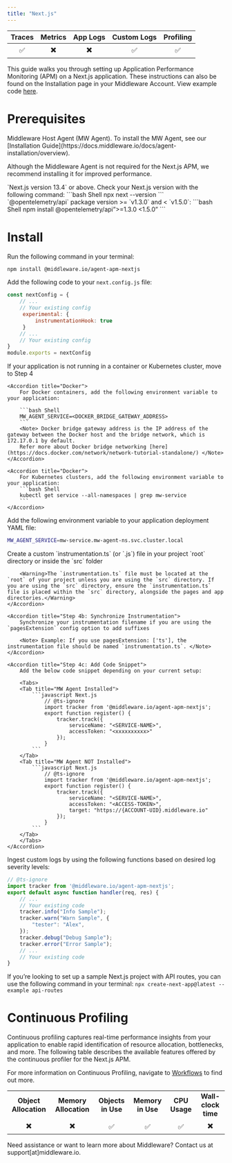 ```yaml
---
title: "Next.js"
---
```

<a target="_blank" href="https://www.npmjs.com/package/@middleware.io/agent-apm-nextjs">
    <span style={{
        background: "url(https://img.shields.io/npm/v/%40middleware.io%2Fagent-apm-nextjs) no-repeat",
        width: "125px",
        height: "20px",
        display: "inline-block",
    }}/>
</a>

| Traces | Metrics | App Logs | Custom Logs | Profiling |
| :----: | :-----: | :------: | :---------: | :-------: |
| ✅ | ✖️ | ✖️ | ✅ | ✅ |


This guide walks you through setting up Application Performance Monitoring (APM) on a Next.js application. These instructions can also be found on the Installation page in your Middleware Account. View example code [here](https://github.com/middleware-labs/demo-apm/tree/master/nextjs).

# Prerequisites

<Steps>

  <Step title="MW Host Agent">
   Middleware Host Agent (MW Agent). To install the MW Agent, see our [Installation Guide](https://docs.middleware.io/docs/agent-installation/overview).
  
   <Note> Although the Middleware Agent is not required for the Next.js APM, we recommend installing it for improved performance. </Note>
  
  </Step>

  <Step title="Next.js Version">
   `Next.js version 13.4` or above. Check your Next.js version with the following command:
    ```bash Shell
    npx next --version
    ```

  </Step>

  <Step title="OpenTelemetry Version">
    `@opentelemetry/api` package version >= `v1.3.0` and < `v1.5.0`:
    ```bash Shell
    npm install @opentelemetry/api”>=1.3.0 <1.5.0”
    ```
  </Step>

</Steps>

# Install

<Accordion title="Step 1: Install Next.js APM Package">

Run the following command in your terminal:
```bash Shell 
npm install @middleware.io/agent-apm-nextjs
```
</Accordion>

<Accordion title="Step 2: Modify Config File">

Add the following code to your `next.config.js` file:

```javascript Next.js
const nextConfig = {
    // ...
    // Your existing config
     experimental: {
         instrumentationHook: true
     }
    // ...
    // Your existing config
}
module.exports = nextConfig
```
</Accordion>

<Accordion title="Step 3: Container Variables">

<Note>If your application is not running in a container or Kubernetes cluster, move to Step 4</Note> 

    <Accordion title="Docker">
        For Docker containers, add the following environment variable to your application:

        ```bash Shell
        MW_AGENT_SERVICE=<DOCKER_BRIDGE_GATEWAY_ADDRESS>
        ```
        <Note> Docker bridge gateway address is the IP address of the gateway between the Docker host and the bridge network, which is 172.17.0.1 by default. 
        Refer more about Docker bridge networking [here](https://docs.docker.com/network/network-tutorial-standalone/) </Note>
    </Accordion>

    <Accordion title="Docker">
        For Kubernetes clusters, add the following environment variable to your application:
        ```bash Shell
        kubectl get service --all-namespaces | grep mw-service
        ```
    </Accordion>
Add the following environment variable to your application deployment YAML file:

```bash Shell
MW_AGENT_SERVICE=mw-service.mw-agent-ns.svc.cluster.local
```
</Accordion>

<Accordion title="Step 4: Create Instrumentation File">
    <Accordion title="Step 4a: Custom Instrumentation">
        Create a custom `instrumentation.ts` (or `.js`) file in your project `root` directory or inside the `src` folder

        <Warning>The `instrumentation.ts` file must be located at the `root` of your project unless you are using the `src` directory. If you are using the `src` directory, ensure the `instrumentation.ts` file is placed within the `src` directory, alongside the pages and app directories.</Warning>
    </Accordion>

    <Accordion title="Step 4b: Synchronize Instrumentation">
        Synchronize your instrumentation filename if you are using the `pagesExtension` config option to add suffixes

        <Note> Example: If you use pagesExtension: ['ts'], the instrumentation file should be named `instrumentation.ts`. </Note>
    </Accordion>

    <Accordion title="Step 4c: Add Code Snippet">
        Add the below code snippet depending on your current setup:

        <Tabs>
        <Tab title="MW Agent Installed">
            ```javascript Next.js
                // @ts-ignore
                import tracker from '@middleware.io/agent-apm-nextjs';
                export function register() {
                    tracker.track({
                        serviceName: "<SERVICE-NAME>",
                        accessToken: "<xxxxxxxxxx>"
                    });
                }
            ```
        </Tab>
        <Tab title="MW Agent NOT Installed">
            ```javascript Next.js
                // @ts-ignore
                import tracker from '@middleware.io/agent-apm-nextjs';
                export function register() {
                    tracker.track({
                        serviceName: "<SERVICE-NAME>",
                        accessToken: "<ACCESS-TOKEN>",
                        target: "https://{ACCOUNT-UID}.middleware.io"
                    });
                }
            ```
        </Tab>
        </Tabs>
    </Accordion>

</Accordion>

<Accordion title="Step 5: Enable Logging">

Ingest custom logs by using the following functions based on desired log severity levels:

```javascript Next.js
// @ts-ignore
import tracker from '@middleware.io/agent-apm-nextjs';
export default async function handler(req, res) {
    // ...
    // Your existing code
    tracker.info("Info Sample");
    tracker.warn("Warn Sample", {
        "tester": "Alex",
    });
    tracker.debug("Debug Sample");
    tracker.error("Error Sample");
    // ...
    // Your existing code
}
```
</Accordion>

<Accordion title="Step 6: Deploy your Project">

<Note>If you’re looking to set up a sample Next.js project with API routes, you can use the following command in your terminal: `npx create-next-app@latest --example api-routes`</Note>

</Accordion>

# Continuous Profiling

Continuous profiling captures real-time performance insights from your application to enable rapid identification of resource allocation, bottlenecks, and more. The following table describes the available features offered by the continuous profiler for the Next.js APM.

For more information on Continuous Profiling, navigate to [Workflows](https://docs.middleware.io/workflow/profiling) to find out more.

|     |     |     |     |    |           |
| :-: | :-: | :-: | :-: |:-: | :-: | 
|  __Object Allocation__   |   __Memory Allocation__  |   __Objects in Use__  |  __Memory in Use__   |  __CPU Usage__  | __Wall-clock time__ | 
|        ✖️                  |     ✖️                     |          ✅           |         ✅           |         ✅      |          ✖️           |            

<Note> Need assistance or want to learn more about Middleware? Contact us at support[at]middleware.io. </Note>

